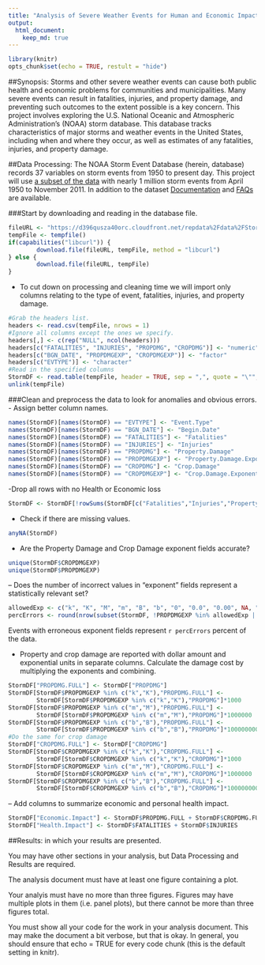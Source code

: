 ```yaml
---
title: "Analysis of Severe Weather Events for Human and Economic Impact"
output:
  html_document:
    keep_md: true
---
```

```r
library(knitr)
opts_chunk$set(echo = TRUE, restult = "hide")
```

##Synopsis: 
Storms and other severe weather events can cause both public health and economic problems for communities and municipalities. Many severe events can result in fatalities, injuries, and property damage, and preventing such outcomes to the extent possible is a key concern.  This project involves exploring the U.S. National Oceanic and Atmospheric Administration's (NOAA) storm database. This database tracks characteristics of major storms and weather events in the United States, including when and where they occur, as well as estimates of any fatalities, injuries, and property damage.

##Data Processing: 
The NOAA Storm Event Database (herein, database) records 37 variables on storm events from 1950 to present day.  This project will use [a subset of the data](https://d396qusza40orc.cloudfront.net/repdata%2Fdata%2FStormData.csv.bz2) with nearly 1 million storm events from April 1950 to November 2011.  In addition to the dataset [Documentation](https://d396qusza40orc.cloudfront.net/repdata%2Fpeer2_doc%2Fpd01016005curr.pdf) and [FAQs](https://d396qusza40orc.cloudfront.net/repdata%2Fpeer2_doc%2FNCDC%20Storm%20Events-FAQ%20Page.pdf) are available.

###Start by downloading and reading in the database file.

```r
fileURL <- "https://d396qusza40orc.cloudfront.net/repdata%2Fdata%2FStormData.csv.bz2"
tempFile <- tempfile()
if(capabilities("libcurl")) {
        download.file(fileURL, tempFile, method = "libcurl")        
} else {
        download.file(fileURL, tempFile)
}
```

- To cut down on processing and cleaning time we will import only columns relating to the type of event, fatalities, injuries, and property damage.
```r
#Grab the headers list.
headers <- read.csv(tempFile, nrows = 1)
#Ignore all columns except the ones we specify.
headers[,] <- c(rep("NULL", ncol(headers)))
headers[c("FATALITIES", "INJURIES", "PROPDMG", "CROPDMG")] <- "numeric"
headers[c("BGN_DATE", "PROPDMGEXP", "CROPDMGEXP")] <- "factor"
headers[c("EVTYPE")] <- "character"
#Read in the specified columns
StormDF <- read.table(tempFile, header = TRUE, sep = ",", quote = "\"", fill = TRUE, comment.char = "", colClasses = headers)
unlink(tempFile)

```

###Clean and preprocess the data to look for anomalies and obvious errors.
- Assign better column names.
```r
names(StormDF)[names(StormDF) == "EVTYPE"] <- "Event.Type"
names(StormDF)[names(StormDF) == "BGN_DATE"] <- "Begin.Date"
names(StormDF)[names(StormDF) == "FATALITIES"] <- "Fatalities"
names(StormDF)[names(StormDF) == "INJURIES"] <- "Injuries"
names(StormDF)[names(StormDF) == "PROPDMG"] <- "Property.Damage"
names(StormDF)[names(StormDF) == "PROPDMGEXP"] <- "Property.Damage.Exponent"
names(StormDF)[names(StormDF) == "CROPDMG"] <- "Crop.Damage"
names(StormDF)[names(StormDF) == "CROPDMGEXP"] <- "Crop.Damage.Exponent"
```

-Drop all rows with no Health or Economic loss
```r
StormDF <- StormDF[!rowSums(StormDF[c("Fatalities","Injuries","Property.Damage","Crop.Damage")])==0,]
```

- Check if there are missing values.
```r
anyNA(StormDF)
```

- Are the Property Damage and Crop Damage exponent fields accurate?
```r
unique(StormDF$CROPDMGEXP)
unique(StormDF$PROPDMGEXP)
```
-- Does the number of incorrect values in "exponent" fields represent a statistically relevant set?
```r
allowedExp <- c("k", "K", "M", "m", "B", "b", "0", "0.0", "0.00", NA, "")
percErrors <- round(nrow(subset(StormDF, !PROPDMGEXP %in% allowedExp | !CROPDMGEXP %in% allowedExp)) / nrow(StormDF), 5)*100
```

Events with erroneous exponent fields represent `r percErrors` percent of the data.

- Property and crop damage are reported with dollar amount and exponential units in separate columns.  Calculate the damage cost by multiplying the exponents and combining.
```r
StormDF["PROPDMG.FULL"] <- StormDF["PROPDMG"]
StormDF[StormDF$PROPDMGEXP %in% c("k","K"),"PROPDMG.FULL"] <- 
        StormDF[StormDF$PROPDMGEXP %in% c("k","K"),"PROPDMG"]*1000
StormDF[StormDF$PROPDMGEXP %in% c("m","M"),"PROPDMG.FULL"] <- 
        StormDF[StormDF$PROPDMGEXP %in% c("m","M"),"PROPDMG"]*1000000
StormDF[StormDF$PROPDMGEXP %in% c("b","B"),"PROPDMG.FULL"] <- 
        StormDF[StormDF$PROPDMGEXP %in% c("b","B"),"PROPDMG"]*1000000000
#Do the same for crop damage
StormDF["CROPDMG.FULL"] <- StormDF["CROPDMG"]
StormDF[StormDF$CROPDMGEXP %in% c("k","K"),"CROPDMG.FULL"] <- 
        StormDF[StormDF$CROPDMGEXP %in% c("k","K"),"CROPDMG"]*1000
StormDF[StormDF$CROPDMGEXP %in% c("m","M"),"CROPDMG.FULL"] <- 
        StormDF[StormDF$CROPDMGEXP %in% c("m","M"),"CROPDMG"]*1000000
StormDF[StormDF$CROPDMGEXP %in% c("b","B"),"CROPDMG.FULL"] <- 
        StormDF[StormDF$CROPDMGEXP %in% c("b","B"),"CROPDMG"]*1000000000
```

-- Add columns to summarize economic and personal health impact.
```r
StormDF["Economic.Impact"] <- StormDF$PROPDMG.FULL + StormDF$CROPDMG.FULL
StormDF["Health.Impact"] <- StormDF$FATALITIES + StormDF$INJURIES
```





##Results: in which your results are presented.

You may have other sections in your analysis, but Data Processing and Results are required.

The analysis document must have at least one figure containing a plot.

Your analyis must have no more than three figures. Figures may have multiple plots in them (i.e. panel plots), but there cannot be more than three figures total.

You must show all your code for the work in your analysis document. This may make the document a bit verbose, but that is okay. In general, you should ensure that echo = TRUE for every code chunk (this is the default setting in knitr).